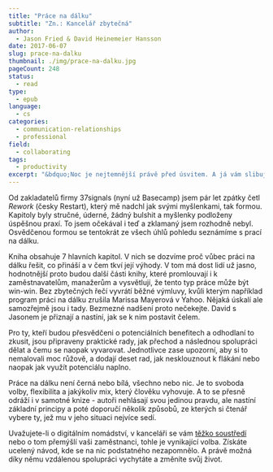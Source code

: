 ```yaml
---
title: "Práce na dálku"
subtitle: "Zn.: Kancelář zbytečná"
author:
  - Jason Fried & David Heinemeier Hansson
date: 2017-06-07
slug: prace-na-dalku
thumbnail: ./img/prace-na-dalku.jpg
pageCount: 248
status:
  - read
type:
  - epub
language:
  - cs
categories:
  - communication-relationships
  - professional
field:
  - collaborating
tags:
  - productivity
excerpt: "&bdquo;Noc je nejtemnější právě před úsvitem. A já vám slibuji, že úsvit přichází.&ldquo; řekl Harvey Dent v Batmanovi. A Jason s Davidem tvrdí, že stejně jako noc nevyhnutelně ustoupí dnu, kanceláře budou muset ustoupit práci na dálku. Ve své knize shrnují její výhody, své zkušenosti a vyzývají k zkoušce na vlastní kůži."
---
```


Od zakladatelů firmy 37signals (nyní už Basecamp) jsem pár let zpátky četl _Rework_ (česky Restart), který mě nadchl jak svými myšlenkami, tak formou. Kapitoly byly stručné, úderné, žádný bulshit a myšlenky podloženy úspěšnou praxí. To jsem očekával i teď a zklamaný jsem rozhodně nebyl. Osvědčenou formou se tentokrát ze všech úhlů pohledu seznámíme s prací na dálku.

Kniha obsahuje 7 hlavních kapitol. V nich se dozvíme proč vůbec práci na dálku řešit, co přináší a v čem tkví její výhody. V tom má dost lidí už jasno, hodnotnější proto budou další části knihy, které promlouvají i k zaměstnavatelům, manažerům a vysvětlují, že tento typ práce může být win-win. Bez zbytečných řečí vyvrátí běžné výmluvy, kvůli kterým například program práci na dálku zrušila Marissa Mayerová v Yahoo. Nějaká úskalí ale samozřejmě jsou i tady. Bezmezné nadšení proto nečekejte. David s Jasonem je přiznají a nastíní, jak se k nim postavit čelem.

Pro ty, kteří budou přesvědčeni o potenciálních benefitech a odhodlaní to zkusit, jsou připraveny praktické rady, jak přechod a následnou spolupráci dělat a čemu se naopak vyvarovat. Jednotlivce zase upozorní, aby si to nemalovali moc růžově, a dodají deset rad, jak nesklouznout k flákání nebo naopak jak využít potenciálu naplno.

Práce na dálku není černá nebo bílá, všechno nebo nic. Je to svoboda volby, flexibilita a jakýkoliv mix, který člověku vyhovuje. A to se přesně odráží i v samotné knize - autoři nehlásají svou jedinou pravdu, ale nastíní základní principy a poté doporučí několik způsobů, ze kterých si čtenář vybere ty, jež mu v jeho situaci nejvíce sedí.

Uvažujete-li o digitálním nomádství, v kanceláři se vám <a href="http://jenahajek.com/knihy/hluboka-prace/" title="Hluboká práce" rel="norefferer noopener">těžko soustředí</a> nebo o tom přemýšlí vaši zaměstnanci, tohle je vynikající volba. Získáte ucelený návod, kde se na nic podstatného nezapomnělo. A právě možná díky němu vzdálenou spolupráci vychytáte a změníte svůj život.
